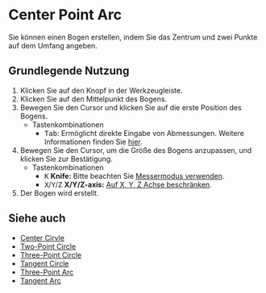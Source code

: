 
# Center Point Arc

<Reference shortcut='' command='Center Point Arc' button='Werkzeugleiste' />

Sie können einen Bogen erstellen, indem Sie das Zentrum und zwei Punkte auf dem Umfang angeben.

## Grundlegende Nutzung

1. Klicken Sie auf den <ButtonIcon type="button-center-point-arc" /> Knopf in der Werkzeugleiste.
2. Klicken Sie auf den Mittelpunkt des Bogens.
3. Bewegen Sie den Cursor und klicken Sie auf die erste Position des Bogens.
   - <Kst>Tastenkombinationen</Kst>
      - <kbd>Tab</kbd>: Ermöglicht direkte Eingabe von Abmessungen. Weitere Informationen finden Sie [hier](/tool/sketching-essentials#specify-dimensions-numerically).
4. Bewegen Sie den Cursor, um die Größe des Bogens anzupassen, und klicken Sie zur Bestätigung.
   - <Kst>Tastenkombinationen</Kst>
      - <kbd>K</kbd> **Knife:** Bitte beachten Sie [Messermodus verwenden](/tool/sketching-essentials#use-knife-mode).
      - <kbd>X</kbd>/<kbd>Y</kbd>/<kbd>Z</kbd> **X/Y/Z-axis:** [Auf X, Y, Z Achse beschränken](/tool/sketching-essentials#constrain-to-an-axis).
5. Der Bogen wird erstellt.


<VideoPlayer fileName="center-point-arc"/>

## Siehe auch
- [Center Cirvle](center-circle)
- [Two-Point Circle](two-point-circle)
- [Three-Point Circle](three-point-circle)
- [Tangent Circle](tangent-circle)
- [Three-Point Arc](three-point-arc)
- [Tangent Arc](tangent-arc)